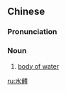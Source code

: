 ==Chinese==
{{zh-forms|s=水体}}
{{zh-wp}}

===Pronunciation===
{{zh-pron
|m=shuǐtǐ
|c=seoi2 tai2
|cat=n
}}

===Noun===
{{zh-noun}}

# [[body of water]]

[[ru:水體]]